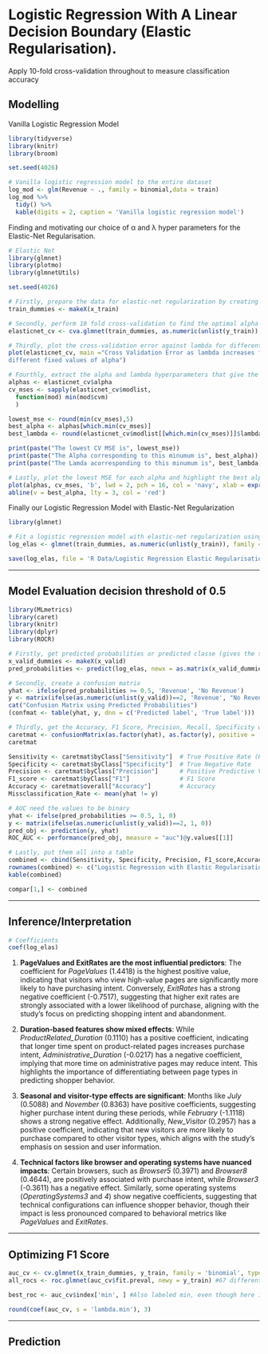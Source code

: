 # Logistic Regression With A Linear Decision Boundary (Elastic Regularisation).

Apply 10-fold cross-validation throughout to measure classification accuracy

## Modelling

Vanilla Logistic Regression Model

```r
library(tidyverse)
library(knitr)
library(broom)

set.seed(4026)

# Vanilla logistic regression model to the entire dataset
log_mod <- glm(Revenue ~ ., family = binomial,data = train)
log_mod %>% 
  tidy() %>%
  kable(digits = 2, caption = 'Vanilla logistic regression model')
```

Finding and motivating our choice of α and λ hyper parameters for the Elastic-Net Regularisation.

```r
# Elastic Net
library(glmnet)
library(plotmo)
library(glmnetUtils)

set.seed(4026)

# Firstly, prepare the data for elastic-net regularization by creating dummy variables for factor columns
train_dummies <- makeX(x_train)

# Secondly, perform 10 fold cross-validation to find the optimal alpha and lambda hyperparameters
elasticnet_cv <- cva.glmnet(train_dummies, as.numeric(unlist(y_train)), alpha = seq(0, 1, 0.1), nfolds = 10)

# Thirdly, plot the cross-validation error against lambda for different fixed values of alpha
plot(elasticnet_cv, main ="Cross Validation Error as lambda increases for 
different fixed values of alpha")

# Fourthly, extract the alpha and lambda hyperparameters that give the lowest cross-validation error
alphas <- elasticnet_cv$alpha 
cv_mses <- sapply(elasticnet_cv$modlist,
  function(mod) min(mod$cvm) 
  )

lowest_mse <- round(min(cv_mses),5)
best_alpha <- alphas[which.min(cv_mses)]
best_lambda <- round(elasticnet_cv$modlist[[which.min(cv_mses)]]$lambda.min,6)

print(paste("The lowest CV MSE is", lowest_mse))
print(paste("The Alpha corresponding to this minumum is", best_alpha))
print(paste("The Lamda acorresponding to this minumum is", best_lambda))

# Lastly, plot the lowest MSE for each alpha and highlight the best alpha 
plot(alphas, cv_mses, 'b', lwd = 2, pch = 16, col = 'navy', xlab = expression(alpha), ylab = 'CV MSE')
abline(v = best_alpha, lty = 3, col = 'red')
```

Finally our Logistic Regression Model with Elastic-Net Regularization

```r
library(glmnet)

# Fit a logistic regression model with elastic-net regularization using the best alpha and lambda
log_elas <- glmnet(train_dummies, as.numeric(unlist(y_train)), family = "binomial", alpha = best_alpha, lambda = best_lambda, standardize = T)

save(log_elas, file = 'R Data/Logistic Regression Elastic Regularisation Model.Rdata')
```

------------------------------------------------------------------------

\newpage

## Model Evaluation decision threshold of 0.5

```r
library(MLmetrics)
library(caret)
library(knitr)
library(dplyr)
library(ROCR)

# Firstly, get predicted probabilities or predicted classe (gives the same conclusions) from model
x_valid_dummies <- makeX(x_valid)
pred_probabilities <- predict(log_elas, newx = as.matrix(x_valid_dummies), type = "response")

# Secondly, create a confusion matrix
yhat <- ifelse(pred_probabilities >= 0.5, 'Revenue', 'No Revenue')
y <- matrix(ifelse(as.numeric(unlist(y_valid))==2, 'Revenue', "No Revenue"))
cat("Confusion Matrix using Predicted Probabilities")
(confmat <- table(yhat, y, dnn = c('Predicted label', 'True label')))

# Thirdly, get the Accuracy, F1 Score, Precision, Recall, Specificity which we can calculate from the confusion matrix .... or us the caret package 
caretmat <- confusionMatrix(as.factor(yhat), as.factor(y), positive = 'Revenue')
caretmat 

Sensitivity <- caretmat$byClass["Sensitivity"]  # True Positive Rate (Recall)
Specificity <- caretmat$byClass["Specificity"]  # True Negative Rate
Precision <- caretmat$byClass["Precision"]      # Positive Predictive Value
F1_score <- caretmat$byClass["F1"]              # F1 Score
Accuracy <- caretmat$overall["Accuracy"]        # Accuracy
Missclassification_Rate <- mean(yhat != y)

# AUC need the values to be binary
yhat <- ifelse(pred_probabilities >= 0.5, 1, 0)
y <- matrix(ifelse(as.numeric(unlist(y_valid))==2, 1, 0))
pred_obj <- prediction(y, yhat)
ROC_AUC <- performance(pred_obj, measure = "auc")@y.values[[1]]

# Lastly, put them all into a table
combined <- cbind(Sensitivity, Specificity, Precision, F1_score,Accuracy, Missclassification_Rate, ROC_AUC)
rownames(combined) <- c("Logistic Regression with Elastic Regularisation")
kable(combined)

compar[1,] <- combined
```

------------------------------------------------------------------------

\newpage

## Inference/Interpretation

```r
# Coefficients
coef(log_elas)
```

1.  **PageValues and ExitRates are the most influential predictors**: The coefficient for *PageValues* (1.4418) is the highest positive value, indicating that visitors who view high-value pages are significantly more likely to have purchasing intent. Conversely, *ExitRates* has a strong negative coefficient (-0.7517), suggesting that higher exit rates are strongly associated with a lower likelihood of purchase, aligning with the study's focus on predicting shopping intent and abandonment.

2.  **Duration-based features show mixed effects**: While *ProductRelated_Duration* (0.1110) has a positive coefficient, indicating that longer time spent on product-related pages increases purchase intent, *Administrative_Duration* (-0.0217) has a negative coefficient, implying that more time on administrative pages may reduce intent. This highlights the importance of differentiating between page types in predicting shopper behavior.

3.  **Seasonal and visitor-type effects are significant**: Months like *July* (0.5088) and *November* (0.8363) have positive coefficients, suggesting higher purchase intent during these periods, while *February* (-1.1118) shows a strong negative effect. Additionally, *New_Visitor* (0.2957) has a positive coefficient, indicating that new visitors are more likely to purchase compared to other visitor types, which aligns with the study's emphasis on session and user information.

4.  **Technical factors like browser and operating systems have nuanced impacts**: Certain browsers, such as *Browser5* (0.3971) and *Browser8* (0.4644), are positively associated with purchase intent, while *Browser3* (-0.3611) has a negative effect. Similarly, some operating systems (*OperatingSystems3* and *4*) show negative coefficients, suggesting that technical configurations can influence shopper behavior, though their impact is less pronounced compared to behavioral metrics like *PageValues* and *ExitRates*.

------------------------------------------------------------------------


\newpage

## Optimizing F1 Score

```r
auc_cv <- cv.glmnet(x_train_dummies, y_train, family = 'binomial', type.measure = 'auc', keep = T)
all_rocs <- roc.glmnet(auc_cv$fit.preval, newy = y_train) #67 different curves!

best_roc <- auc_cv$index['min', ] #Also labeled min, even though here it's a max :|

round(coef(auc_cv, s = 'lambda.min'), 3)
```

------------------------------------------------------------------------

\newpage

## Prediction

